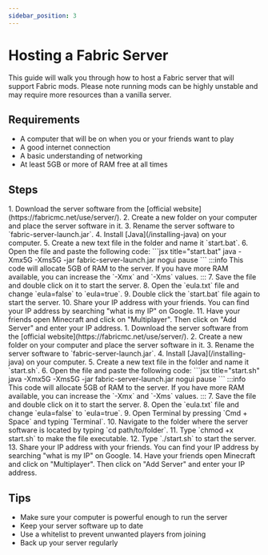 ```yaml
---
sidebar_position: 3
---
```


# Hosting a Fabric Server
This guide will walk you through how to host a Fabric server that will support Fabric mods. Please note running mods can be highly unstable and may require more resources than a vanilla server.

## Requirements
- A computer that will be on when you or your friends want to play
- A good internet connection
- A basic understanding of networking
- At least 5GB or more of RAM free at all times

## Steps
<OSTabs showLinux={false}>
<TabItem value="windows" label="Windows">
1. Download the server software from the [official website](https://fabricmc.net/use/server/).
2. Create a new folder on your computer and place the server software in it.
3. Rename the server software to `fabric-server-launch.jar`.
4. Install [Java](/installing-java) on your computer.
5. Create a new text file in the folder and name it `start.bat`.
6. Open the file and paste the following code:
```jsx title="start.bat"
java -Xmx5G -Xms5G -jar fabric-server-launch.jar nogui
pause
```
:::info
This code will allocate 5GB of RAM to the server. If you have more RAM available, you can increase the `-Xmx` and `-Xms` values.
:::
7. Save the file and double click on it to start the server.
8. Open the `eula.txt` file and change `eula=false` to `eula=true`.
9. Double click the `start.bat` file again to start the server.
10. Share your IP address with your friends. You can find your IP address by searching "what is my IP" on Google.
11. Have your friends open Minecraft and click on "Multiplayer". Then click on "Add Server" and enter your IP address.
</TabItem>
<TabItem value="mac" label="MacOS/Linux">
1. Download the server software from the [official website](https://fabricmc.net/use/server/).
2. Create a new folder on your computer and place the server software in it.
3. Rename the server software to `fabric-server-launch.jar`.
4. Install [Java](/installing-java) on your computer.
5. Create a new text file in the folder and name it `start.sh`.
6. Open the file and paste the following code:
```jsx title="start.sh"
java -Xmx5G -Xms5G -jar fabric-server-launch.jar nogui
pause
```
:::info
This code will allocate 5GB of RAM to the server. If you have more RAM available, you can increase the `-Xmx` and `-Xms` values.
:::
7. Save the file and double click on it to start the server.
8. Open the `eula.txt` file and change `eula=false` to `eula=true`.
9. Open Terminal by pressing `Cmd + Space` and typing `Terminal`.
10. Navigate to the folder where the server software is located by typing `cd path/to/folder`.
11. Type `chmod +x start.sh` to make the file executable.
12. Type `./start.sh` to start the server.
13. Share your IP address with your friends. You can find your IP address by searching "what is my IP" on Google.
14. Have your friends open Minecraft and click on "Multiplayer". Then click on "Add Server" and enter your IP address.
</TabItem>
</OSTabs>

## Tips
- Make sure your computer is powerful enough to run the server
- Keep your server software up to date
- Use a whitelist to prevent unwanted players from joining
- Back up your server regularly